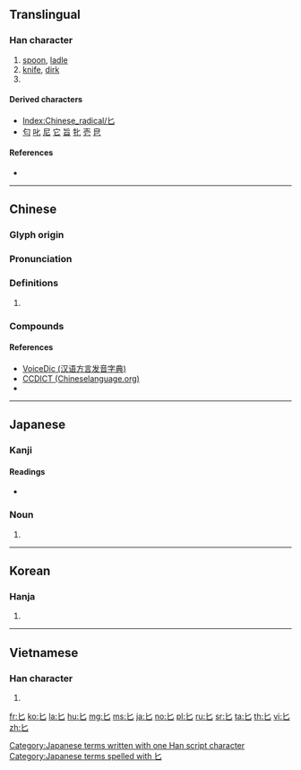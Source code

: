 {{character info/new}}
{{also|ヒ|ビ|ピ|七}}
==Translingual==
{{stroke order|type=animate}}

===Han character===
{{Han char|rn=21|rad=匕|as=00|sn=2|four=22710|canj=UH|ids=⿺乚丿}}

# [[spoon]], [[ladle]]
# [[knife]], [[dirk]]
# {{mul-kangxi radical-def}}

====Derived characters====
* [[Index:Chinese_radical/匕]]
* [[匂]] [[叱]] [[尼]] [[它]] [[旨]] [[牝]] [[壱]] [[皀]]

====References====
* {{Han ref|kx=0152.180|dkj=02570|dj=0342.020|hdz=10261.150|uh=5315|ud=21269|bh=A450|bd=42064}}

----

==Chinese==
{{zh-forms}}

===Glyph origin===
{{Han etym}}

===Pronunciation===
{{zh-pron
|m=bǐ
|c=bei2,bei6
|h=pfs=pí
|mn=pí
|w=
|mc=y
|oc=y
|ma=|ma2=
|cat=
}}

===Definitions===
{{zh-hanzi}}

# {{defn|Han|sort=匕00}}

===Compounds===
{{zh-der|匕首}}

====References====
* [http://cn.voicedic.com/ VoiceDic (汉语方言发音字典)]
* [http://www.chineselanguage.org/dictionaries/?mode=view&module=chardict&query=%E5%8C%95 CCDICT (Chineselanguage.org)]
* {{R:hak:Lau 1997}}

----

==Japanese==

===Kanji===
{{ja-kanji|grade=9|rs=匕00}}

====Readings====
* {{ja-readings|on=[[ひ]] (hi)|kun=[[さじ]] (saji)}}

===Noun===
{{ja-noun|さじ}}

# {{alternative form of|匙|lang=ja}}

[[Category:Japanese terms written with one Han script character]]
[[Category:Japanese terms spelled with 匕]]

----

==Korean==

===Hanja===
{{ko-hanja|hangeul=비|rv=bi|mr=pi}}

# {{defn|lang=ko|sort=匕00}}

----

==Vietnamese==

===Han character===
{{vi-hantu|[[chuỷ]]|rs=匕00}}

# {{defn|lang=vi|sort=匕00}}

[[Category:CJKV radicals| ]]

[[fr:匕]]
[[ko:匕]]
[[la:匕]]
[[hu:匕]]
[[mg:匕]]
[[ms:匕]]
[[ja:匕]]
[[no:匕]]
[[pl:匕]]
[[ru:匕]]
[[sr:匕]]
[[ta:匕]]
[[th:匕]]
[[vi:匕]]
[[zh:匕]]